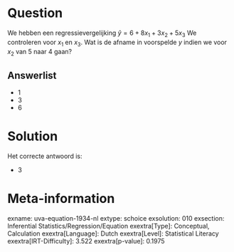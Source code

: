 Question
========

We hebben een regressievergelijking $\hat{y} = 6 + 8x_{1} +
3x_{2} + 5x_{3}$ We controleren voor *x*~1~ en *x*~3~. Wat is de
afname in voorspelde *y* indien we voor *x*~2~ van 5 naar 4 gaan?

Answerlist
----------

* 1
* 3
* 6

Solution
========

Het correcte antwoord is: 

* 3

Meta-information
================
exname: uva-equation-1934-nl
extype: schoice
exsolution: 010
exsection: Inferential Statistics/Regression/Equation
exextra[Type]: Conceptual, Calculation
exextra[Language]: Dutch
exextra[Level]: Statistical Literacy
exextra[IRT-Difficulty]: 3.522
exextra[p-value]: 0.1975
